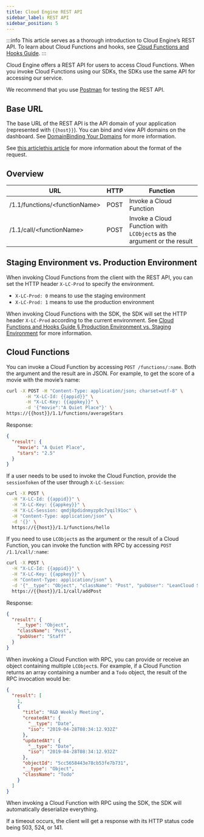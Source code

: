 ```yaml
---
title: Cloud Engine REST API
sidebar_label: REST API
sidebar_position: 5
---
```



:::info
This article serves as a thorough introduction to Cloud Engine’s REST API. To learn about Cloud Functions and hooks, see [Cloud Functions and Hooks Guide](/v3/sdk/engine/functions/guides).
:::

Cloud Engine offers a REST API for users to access Cloud Functions. When you invoke Cloud Functions using our SDKs, the SDKs use the same API for accessing our service.

We recommend that you use [Postman](https://www.postman.com/) for testing the REST API.

## Base URL

The base URL of the REST API is the API domain of your application (represented with `{{host}}`). You can bind and view API domains on the dashboard. See <Conditional brand="tds">[Domain](/v3/sdk/storage/guide/setup-dotnet/#domain)</Conditional><Conditional brand="leancloud">[Binding Your Domains](/v3/sdk/domain/guide/)</Conditional> for more information.

See <Conditional brand="tds">[this article](/v3/sdk/storage/guide/rest/#request-format)</Conditional><Conditional brand="leancloud">[this article](https://docs.leancloud.app/en/sdk/storage/guide/rest/#request-format)</Conditional> for more information about the format of the request.

## Overview

| URL                                 | HTTP | Function                                                               |
| ----------------------------------- | ---- | ---------------------------------------------------------------------- |
| /1.1/functions/&lt;functionName&gt; | POST | Invoke a Cloud Function                                                |
| /1.1/call/&lt;functionName&gt;      | POST | Invoke a Cloud Function with `LCObject`s as the argument or the result |

## Staging Environment vs. Production Environment

When invoking Cloud Functions from the client with the REST API, you can set the HTTP header `X-LC-Prod` to specify the environment.

- `X-LC-Prod: 0` means to use the staging environment
- `X-LC-Prod: 1` means to use the production environment

When invoking Cloud Functions with the SDK, the SDK will set the HTTP header `X-LC-Prod` according to the current environment. See [Cloud Functions and Hooks Guide § Production Environment vs. Staging Environment](/v3/sdk/engine/functions/guides/#production-environment-vs-staging-environment) for more information.

## Cloud Functions

You can invoke a Cloud Function by accessing `POST /functions/:name`. Both the argument and the result are in JSON.
For example, to get the score of a movie with the movie’s name:

```sh
curl -X POST -H "Content-Type: application/json; charset=utf-8" \
       -H "X-LC-Id: {{appid}}" \
       -H "X-LC-Key: {{appkey}}" \
       -d '{"movie":"A Quiet Place"}' \
https://{{host}}/1.1/functions/averageStars
```

Response:

```json
{
  "result": {
    "movie": "A Quiet Place",
    "stars": "2.5"
  }
}
```

If a user needs to be used to invoke the Cloud Function, provide the `sessionToken` of the user through `X-LC-Session`:

```sh
curl -X POST \
  -H "X-LC-Id: {{appid}}" \
  -H "X-LC-Key: {{appkey}}" \
  -H "X-LC-Session: qmdj8pdidnmyzp0c7yqil91oc" \
  -H "Content-Type: application/json" \
  -d '{}' \
  https://{{host}}/1.1/functions/hello
```

If you need to use `LCObject`s as the argument or the result of a Cloud Function, you can invoke the function with RPC by accessing `POST /1.1/call/:name`:

```sh
curl -X POST \
  -H "X-LC-Id: {{appid}}" \
  -H "X-LC-Key: {{appkey}}" \
  -H "Content-Type: application/json" \
  -d '{"__type": "Object", "className": "Post", "pubUser": "LeanCloud Staff"}' \
  https://{{host}}/1.1/call/addPost
```

Response:

```json
{
  "result": {
    "__type": "Object",
    "className": "Post",
    "pubUser": "Staff"
  }
}
```

When invoking a Cloud Function with RPC, you can provide or receive an object containing multiple `LCObject`s.
For example, if a Cloud Function returns an array containing a number and a `Todo` object, the result of the RPC invocation would be:

```json
{
  "result": [
    1,
    {
      "title": "R&D Weekly Meeting",
      "createdAt": {
        "__type": "Date",
        "iso": "2019-04-28T08:34:12.932Z"
      },
      "updatedAt": {
        "__type": "Date",
        "iso": "2019-04-28T08:34:12.932Z"
      },
      "objectId": "5cc5658443e78cb53fe7b731",
      "__type": "Object",
      "className": "Todo"
    }
  ]
}
```

When invoking a Cloud Function with RPC using the SDK, the SDK will automatically deserialize everything.

If a timeout occurs, the client will get a response with its HTTP status code being 503, 524, or 141.
